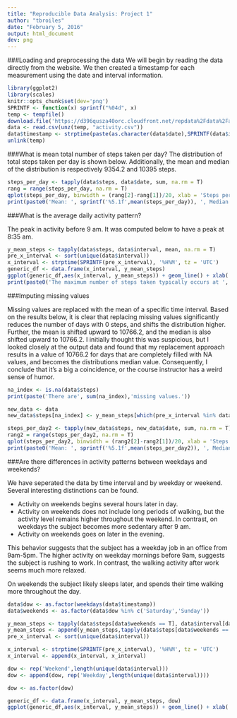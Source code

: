 ```yaml
---
title: "Reproducible Data Analysis: Project 1"
author: "tbroiles"
date: "February 5, 2016"
output: html_document
dev: png
---
```


###Loading and preprocessing the data
We will begin by reading the data directly from the website.  We then created a timestamp for each measurement using the date and interval information.

```r
library(ggplot2)
library(scales)
knitr::opts_chunk$set(dev='png')
SPRINTF <- function(x) sprintf("%04d", x)
temp <- tempfile()
download.file('https://d396qusza40orc.cloudfront.net/repdata%2Fdata%2Factivity.zip', temp,method = 'libcurl')
data <- read.csv(unz(temp, "activity.csv"))
data$timestamp <- strptime(paste(as.character(data$date),SPRINTF(data$interval)), '%F %H%M')
unlink(temp)
```

###What is mean total number of steps taken per day?
The distribution of total steps taken per day is shown below. Additionally, the mean and median of the distribution is respectively 9354.2 and 10395 steps.

```r
steps_per_day <- tapply(data$steps, data$date, sum, na.rm = T)
rang = range(steps_per_day, na.rm = T)
qplot(steps_per_day, binwidth = (rang[2]-rang[1])/20, xlab = 'Steps per day', ylab = 'Frequency')
print(paste0('Mean: ', sprintf('%5.1f',mean(steps_per_day)), ', Median: ', median(steps_per_day)))
```

###What is the average daily activity pattern?

The peak in activity before 9 am.  It was computed below to have a peak at 8:35 am.


```r
y_mean_steps <- tapply(data$steps, data$interval, mean, na.rm = T)
pre_x_interval <- sort(unique(data$interval))
x_interval <- strptime(SPRINTF(pre_x_interval), '%H%M', tz = 'UTC')
generic_df <- data.frame(x_interval, y_mean_steps)
ggplot(generic_df,aes(x_interval, y_mean_steps)) + geom_line() + xlab('Time') + ylab('# of steps') + scale_x_datetime(labels = date_format("%R"))
print(paste0('The maximum number of steps taken typically occurs at ', format(generic_df$x_interval[which(generic_df$y_mean_steps %in% max(generic_df$y_mean_steps))], "%H:%M"), '.'))
```

###Imputing missing values

Missing values are replaced with the mean of a specific time interval.  Based on the results below, it is clear that replacing missing values significantly reduces the number of days with 0 steps, and shifts the distribution higher.  Further, the mean is shifted upward to 10766.2, and the median is also shifted upward to 10766.2.  I initially thought this was suspicious, but I looked closely at the output data and found that my replacement approach results in a value of 10766.2 for days that are completely filled with NA values, and becomes the distributions median value.  Consequently, I conclude that it's a big a coincidence, or the course instructor has a weird sense of humor.

```r

na_index <- is.na(data$steps)
print(paste('There are', sum(na_index),'missing values.'))

new_data <- data
new_data$steps[na_index] <- y_mean_steps[which(pre_x_interval %in% data$interval[na_index])]

steps_per_day2 <- tapply(new_data$steps, new_data$date, sum, na.rm = T)
rang2 = range(steps_per_day2, na.rm = T)
qplot(steps_per_day2, binwidth = (rang2[2]-rang2[1])/20, xlab = 'Steps per day', ylab = 'Frequency')
print(paste0('Mean: ', sprintf('%5.1f',mean(steps_per_day2)), ', Median: ', sprintf('%5.1f',median(steps_per_day2))))
```

###Are there differences in activity patterns between weekdays and weekends?

We have seperated the data by time interval and by weekday or weekend.  Several interesting distinctions can be found.

* Activity on weekends begins several hours later in day.
* Activity on weekends does not include long periods of walking, but the activity level remains higher throughout the weekend.  In contrast, on weekdays the subject becomes more sedentary after 9 am.
* Activity on weekends goes on later in the evening.

This behavior suggests that the subject has a weekday job in an office from 9am-5pm.  The higher activity on weekday mornings before 9am, suggests the subject is rushing to work.  In contrast, the walking activity after work seems much more relaxed.

On weekends the subject likely sleeps later, and spends their time walking more throughout the day.

```r

data$dow <- as.factor(weekdays(data$timestamp))
data$weekends <- as.factor(data$dow %in% c('Saturday','Sunday'))

y_mean_steps <- tapply(data$steps[data$weekends == T], data$interval[data$weekends == T], mean, na.rm = T)
y_mean_steps <- append(y_mean_steps,tapply(data$steps[data$weekends == F], data$interval[data$weekends == F], mean, na.rm = T))
pre_x_interval <- sort(unique(data$interval))

x_interval <- strptime(SPRINTF(pre_x_interval), '%H%M', tz = 'UTC')
x_interval <- append(x_interval, x_interval)

dow <- rep('Weekend',length(unique(data$interval)))
dow <- append(dow, rep('Weekday',length(unique(data$interval))))

dow <- as.factor(dow)

generic_df <- data.frame(x_interval, y_mean_steps, dow)
ggplot(generic_df,aes(x_interval, y_mean_steps)) + geom_line() + xlab('Time') + ylab('# of steps') + scale_x_datetime(labels = date_format("%R")) + facet_grid(dow ~ .)

```
